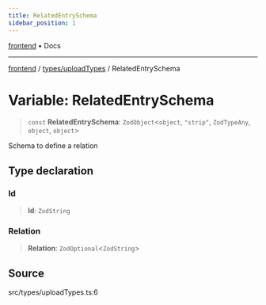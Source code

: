 ```yaml
---
title: RelatedEntrySchema
sidebar_position: 1
---
```


[frontend](../../..) • Docs

***

[frontend](../../..) / [types/uploadTypes](..) / RelatedEntrySchema

# Variable: RelatedEntrySchema

> `const` **RelatedEntrySchema**: `ZodObject`\<`object`, `"strip"`, `ZodTypeAny`, `object`, `object`\>

Schema to define a relation

## Type declaration

### Id

> **Id**: `ZodString`

### Relation

> **Relation**: `ZodOptional`\<`ZodString`\>

## Source

src/types/uploadTypes.ts:6
